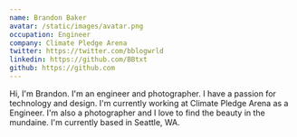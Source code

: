 ```yaml
---
name: Brandon Baker  
avatar: /static/images/avatar.png
occupation: Engineer 
company: Climate Pledge Arena
twitter: https://twitter.com/bblogwrld
linkedin: https://github.com/BBtxt
github: https://github.com
---
```


Hi, I'm Brandon. I'm an engineer and photographer. I have a passion for technology and design. I'm currently working at Climate Pledge Arena as a Engineer. I'm also a photographer and I love to find the beauty in the mundaine. I'm currently based in Seattle, WA.